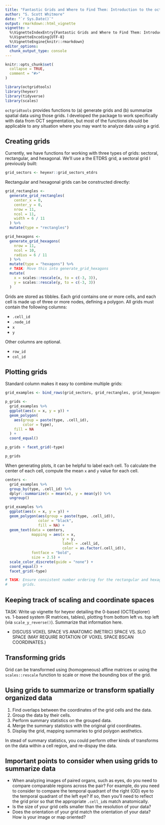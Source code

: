 ```yaml
---
title: "Fantastic Grids and Where to Find Them: Introduction to the octgridtools Package"
author: "S. Scott Whitmore"
date: "`r Sys.Date()`"
output: rmarkdown::html_vignette
vignette: >
  %\VignetteIndexEntry{Fantastic Grids and Where to Find Them: Introduction to the octgridtools Package}
  %\VignetteEncoding{UTF-8}
  %\VignetteEngine{knitr::rmarkdown}
editor_options: 
  chunk_output_type: console
---
```


```r
knitr::opts_chunk$set(
  collapse = TRUE,
  comment = "#>"
)

library(octgridtools)
library(heyexr)
library(tidyverse)
library(scales)
```

`octgridtools` provides functions to (a) generate grids and (b) summarize spatial data using those grids. I developed the package to work specifically with data from OCT segmentation, but most of the functions should be applicable to any situation where you may want to analyze data using a grid.

## Creating grids

Currently, we have functions for working with three types of grids: sectoral, rectangular, and hexagonal. We'll use a the ETDRS grid, a sectoral grid I previously built:

```r
grid_sectors <- heyexr::grid_sectors_etdrs
```

Rectangular and hexagonal grids can be constructed directly:

```r
grid_rectangles <-
  generate_grid_rectangles(
    center_x = 0,
    center_y = 0,
    nrow = 11,
    ncol = 11,
    width = 6 / 11
  ) %>%
  mutate(type = "rectangles")

grid_hexagons <-
  generate_grid_hexagons(
    nrow = 11,
    ncol = 10,
    radius = 6 / 11
  ) %>%
  mutate(type = "hexagons") %>%
  # TASK: Move this into generate_grid_hexagons
  mutate(
    x = scales::rescale(x, to = c(-3, 3)),
    y = scales::rescale(y, to = c(-3, 3))
  )
```


Grids are stored as tibbles. Each grid contains one or more cells, and each cell is made up of three or more nodes, defining a polygon. All grids must contain the following columns:

* `.cell_id`
* `.node_id`
* `x`
* `y`

Other columns are optional.

* `row_id`
* `col_id`

## Plotting grids

Standard column makes it easy to combine multiple grids:

```r
grid_examples <- bind_rows(grid_sectors, grid_rectangles, grid_hexagons)

p_grids <- 
  grid_examples %>%
  ggplot(aes(x = x, y = y)) +
  geom_polygon(
    aes(group = paste(type, .cell_id), 
        color = type),
    fill = NA
  ) +
  coord_equal()

p_grids + facet_grid(~type)
```

```r
p_grids
```

When generating plots, it can be helpful to label each cell. To calculate the center of each cell, compute the mean `x` and `y` value for each cell.

```r
centers <- 
  grid_examples %>%
  group_by(type, .cell_id) %>%
  dplyr::summarize(x = mean(x), y = mean(y)) %>%
  ungroup()

grid_examples %>%
  ggplot(aes(x = x, y = y)) +
  geom_polygon(aes(group = paste(type, .cell_id)),
               color = "black", 
               fill = NA) +
  geom_text(data = centers,
            mapping = aes(x = x, 
                          y = y, 
                          label = .cell_id, 
                          color = as.factor(.cell_id)),
            fontface = "bold",
            size = 2.5) +
  scale_color_discrete(guide = "none") +
  coord_equal() +
  facet_grid(~type)

# TASK: Ensure consistent number ordering for the rectangular and hexagonal
#       grids.
```


## Keeping track of scaling and coordinate spaces

TASK: Write up vignette for heyexr detailing the 0-based (OCTExplorer) vs. 1-based system (R matrices, tables), plotting from bottom left vs. top left (via `scale_y_reverse()`). Summarize that information here.

* DISCUSS VOXEL SPACE VS ANATOMIC (METRIC) SPACE VS. SLO SPACE (MAY REQUIRE ROTATION OF VOXEL SPACE BSCAN COORDINATES.)

## Transforming grids

Grid can be transformed using (homogeneous) affine matrices or using the `scales::rescale` function to scale or move the bounding box of the grid.

## Using grids to summarize or transform spatially organized data

1. Find overlaps between the coordinates of the grid cells and the data.
2. Group the data by their cells.
3. Perform summary statistics on the grouped data.
4. Merge the summary statistics with the original grid coordinates.
5. Display the grid, mapping summaries to grid polygon aesthetics.

In stead of summary statistics, you could perform other kinds of transforms on the data within a cell region, and re-dispay the data. 

## Important points to consider when using grids to summarize data

* When analyzing images of paired organs, such as eyes, do you need to compare comparable regions across the pair? For example, do you need to consider to compare the temporal quadrant of the right (OD) eye to the temporal quadrant of the left eye? If so, then you'll need to reflect the grid prior so that the appropriate `.cell_id`s match anatomically. 
* Is the size of your grid cells smaller than the resolution of your data?
* Does the orientation of your grid match the orientation of your data? How is your image or map oriented?




